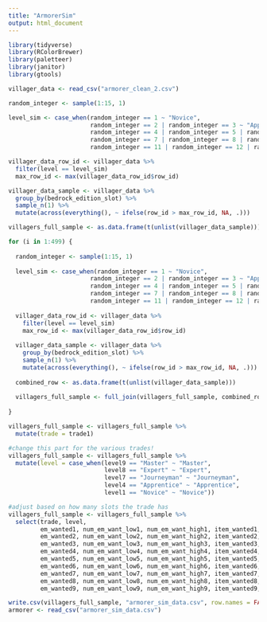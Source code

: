 ```yaml
---
title: "ArmorerSim"
output: html_document
---
```


```r
library(tidyverse)
library(RColorBrewer)
library(paletteer)
library(janitor)
library(gtools)
```

```r
villager_data <- read_csv("armorer_clean_2.csv")
```

```r
random_integer <- sample(1:15, 1)
```

```r
level_sim <- case_when(random_integer == 1 ~ "Novice",
                       random_integer == 2 | random_integer == 3 ~ "Apprentice",
                       random_integer == 4 | random_integer == 5 | random_integer == 6 ~ "Journeyman",
                       random_integer == 7 | random_integer == 8 | random_integer == 9 | random_integer == 10 ~ "Expert",
                       random_integer == 11 | random_integer == 12 | random_integer == 13 | random_integer == 14 | random_integer == 15 ~ "Master")
```

```r
villager_data_row_id <- villager_data %>% 
  filter(level == level_sim)
  max_row_id <- max(villager_data_row_id$row_id)
```

```r
villager_data_sample <- villager_data %>% 
  group_by(bedrock_edition_slot) %>% 
  sample_n(1) %>% 
  mutate(across(everything(), ~ ifelse(row_id > max_row_id, NA, .)))
```

```r
villagers_full_sample <- as.data.frame(t(unlist(villager_data_sample)))
```

```r
for (i in 1:499) {
  
  random_integer <- sample(1:15, 1)
  
  level_sim <- case_when(random_integer == 1 ~ "Novice",
                       random_integer == 2 | random_integer == 3 ~ "Apprentice",
                       random_integer == 4 | random_integer == 5 | random_integer == 6 ~ "Journeyman",
                       random_integer == 7 | random_integer == 8 | random_integer == 9 | random_integer == 10 ~ "Expert",
                       random_integer == 11 | random_integer == 12 | random_integer == 13 | random_integer == 14 | random_integer == 15 ~ "Master")
  
  villager_data_row_id <- villager_data %>% 
    filter(level == level_sim)
    max_row_id <- max(villager_data_row_id$row_id)
  
  villager_data_sample <- villager_data %>% 
    group_by(bedrock_edition_slot) %>% 
    sample_n(1) %>% 
    mutate(across(everything(), ~ ifelse(row_id > max_row_id, NA, .)))
  
  combined_row <- as.data.frame(t(unlist(villager_data_sample)))
  
  villagers_full_sample <- full_join(villagers_full_sample, combined_row)
  
}
```

```r
villagers_full_sample <- villagers_full_sample %>% 
  mutate(trade = trade1)
```

```r
#change this part for the various trades!
villagers_full_sample <- villagers_full_sample %>% 
  mutate(level = case_when(level9 == "Master" ~ "Master",
                           level8 == "Expert" ~ "Expert",
                           level7 == "Journeyman" ~ "Journeyman",
                           level4 == "Apprentice" ~ "Apprentice",
                           level1 == "Novice" ~ "Novice"))
```

```r
#adjust based on how many slots the trade has
villagers_full_sample <- villagers_full_sample %>% 
  select(trade, level, 
         em_wanted1, num_em_want_low1, num_em_want_high1, item_wanted1, num_item_want1, em_given1, num_em_given1, item_given1, num_item_given1, trades_in_stock1, price_multiplier1, villager_xp1,
         em_wanted2, num_em_want_low2, num_em_want_high2, item_wanted2, num_item_want2, em_given2, num_em_given2, item_given2, num_item_given2, trades_in_stock2, price_multiplier2, villager_xp2,
         em_wanted3, num_em_want_low3, num_em_want_high3, item_wanted3, num_item_want3, em_given3, num_em_given3, item_given3, num_item_given3, trades_in_stock3, price_multiplier3, villager_xp3,
         em_wanted4, num_em_want_low4, num_em_want_high4, item_wanted4, num_item_want4, em_given4, num_em_given4, item_given4, num_item_given4, trades_in_stock4, price_multiplier4, villager_xp4,
         em_wanted5, num_em_want_low5, num_em_want_high5, item_wanted5, num_item_want5, em_given5, num_em_given5, item_given5, num_item_given5, trades_in_stock5, price_multiplier5, villager_xp5,
         em_wanted6, num_em_want_low6, num_em_want_high6, item_wanted6, num_item_want6, em_given6, num_em_given6, item_given6, num_item_given6, trades_in_stock6, price_multiplier6, villager_xp6,
         em_wanted7, num_em_want_low7, num_em_want_high7, item_wanted7, num_item_want7, em_given7, num_em_given7, item_given7, num_item_given7, trades_in_stock7, price_multiplier7,  villager_xp7,
         em_wanted8, num_em_want_low8, num_em_want_high8, item_wanted8, num_item_want8, em_given8, num_em_given8, item_given8, num_item_given8, trades_in_stock8, price_multiplier8, villager_xp8,
         em_wanted9, num_em_want_low9, num_em_want_high9, item_wanted9, num_item_want9, em_given9, num_em_given9, item_given9, num_item_given9, trades_in_stock9, price_multiplier9, villager_xp9)
```

```r
write.csv(villagers_full_sample, "armorer_sim_data.csv", row.names = FALSE)
armorer <- read_csv("armorer_sim_data.csv")
```
